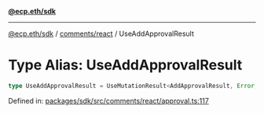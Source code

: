 [**@ecp.eth/sdk**](../../../index.mdx)

***

[@ecp.eth/sdk](/sdk-reference/index.mdx) / [comments/react](/sdk-reference/comments/react/index.mdx) / UseAddApprovalResult

# Type Alias: UseAddApprovalResult

```ts
type UseAddApprovalResult = UseMutationResult<AddApprovalResult, Error, UseAddApprovalParams>;
```

Defined in: [packages/sdk/src/comments/react/approval.ts:117](https://github.com/ecp-eth/comments-monorepo/blob/main/packages/sdk/src/comments/react/approval.ts#L117)
